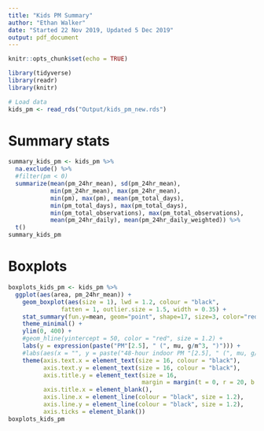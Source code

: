 ```yaml
---
title: "Kids PM Summary"
author: "Ethan Walker"
date: "Started 22 Nov 2019, Updated 5 Dec 2019"
output: pdf_document
---
```


```r
knitr::opts_chunk$set(echo = TRUE)
```

```r
library(tidyverse)
library(readr)
library(knitr)
```

```r
# Load data
kids_pm <- read_rds("Output/kids_pm_new.rds")
```

# Summary stats
```r
summary_kids_pm <- kids_pm %>% 
  na.exclude() %>% 
  #filter(pm < 0)
  summarize(mean(pm_24hr_mean), sd(pm_24hr_mean),
            min(pm_24hr_mean), max(pm_24hr_mean),
            min(pm), max(pm), mean(pm_total_days),
            min(pm_total_days), max(pm_total_days),
            min(pm_total_observations), max(pm_total_observations),
            mean(pm_24hr_daily), mean(pm_24hr_daily_weighted)) %>% 
  t()
summary_kids_pm
```

# Boxplots
```r
boxplots_kids_pm <- kids_pm %>% 
  ggplot(aes(area, pm_24hr_mean)) +
    geom_boxplot(aes(size = 1), lwd = 1.2, colour = "black", 
               fatten = 1, outlier.size = 1.5, width = 0.35) +
    stat_summary(fun.y=mean, geom="point", shape=17, size=3, color="red") +
    theme_minimal() +
    ylim(0, 400) +
    #geom_hline(yintercept = 50, color = "red", size = 1.2) +
    labs(y = expression(paste("PM"[2.5], " (", mu, g/m^3, ")"))) +
    #labs(aes(x = "", y = paste("48-hour indoor PM "[2.5], " (", mu, g/m^3, ")"))) +
    theme(axis.text.x = element_text(size = 16, colour = "black"),
          axis.text.y = element_text(size = 16, colour = "black"),
          axis.title.y = element_text(size = 16,
                                      margin = margin(t = 0, r = 20, b = 0, l = 0)),
          axis.title.x = element_blank(),
          axis.line.x = element_line(colour = "black", size = 1.2), 
          axis.line.y = element_line(colour = "black", size = 1.2), 
          axis.ticks = element_blank())
boxplots_kids_pm
```

